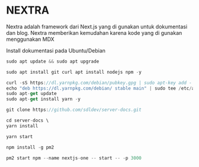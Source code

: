 # NEXTRA 
Nextra adalah framework dari Next.js yang di gunakan untuk dokumentasi dan blog. Nextra memberikan kemudahan karena kode yang di gunakan menggunakan MDX

Install dokumentasi pada Ubuntu/Debian

```js copy
sudo apt update && sudo apt upgrade
```

```js copy
sudo apt install git curl apt install nodejs npm -y
```
```js copy
curl -sS https://dl.yarnpkg.com/debian/pubkey.gpg | sudo apt-key add -
echo "deb https://dl.yarnpkg.com/debian/ stable main" | sudo tee /etc/apt/sources.list.d/yarn.list
sudo apt-get update
sudo apt-get install yarn -y
```



```js copy
git clone https://github.com/sdldev/server-docs.git
```

```js copy
cd server-docs \
yarn install
```

```js copy
yarn start
```

```js copy
npm install -g pm2
```

```js copy
pm2 start npm --name nextjs-one -- start -- -p 3000
```
